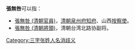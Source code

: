 '''張無咎'''可以指：
* [[張無咎_(清朝官員)|張無咎 (清朝官員)]]，[[清朝|清朝]][[泉州府|泉州府]][[知府|知府]]、山西[[按察使|按察使]]。
* [[張無咎_(清朝將領)|張無咎 (清朝將領)]]，清朝台湾北路协副将。
{{disambig}}

[[Category:三字张姓人名消歧义|Category:三字张姓人名消歧义]]